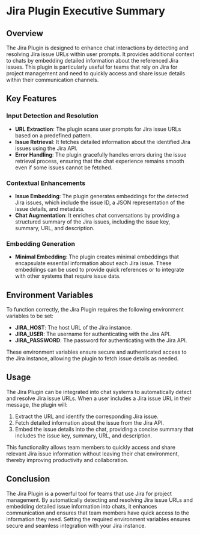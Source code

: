 # Jira Plugin Executive Summary

## Overview

The Jira Plugin is designed to enhance chat interactions by detecting and resolving Jira issue URLs within user prompts. It provides additional context to chats by embedding detailed information about the referenced Jira issues. This plugin is particularly useful for teams that rely on Jira for project management and need to quickly access and share issue details within their communication channels.

## Key Features

### Input Detection and Resolution

- **URL Extraction**: The plugin scans user prompts for Jira issue URLs based on a predefined pattern.
- **Issue Retrieval**: It fetches detailed information about the identified Jira issues using the Jira API.
- **Error Handling**: The plugin gracefully handles errors during the issue retrieval process, ensuring that the chat experience remains smooth even if some issues cannot be fetched.

### Contextual Enhancements

- **Issue Embedding**: The plugin generates embeddings for the detected Jira issues, which include the issue ID, a JSON representation of the issue details, and metadata.
- **Chat Augmentation**: It enriches chat conversations by providing a structured summary of the Jira issues, including the issue key, summary, URL, and description.

### Embedding Generation

- **Minimal Embedding**: The plugin creates minimal embeddings that encapsulate essential information about each Jira issue. These embeddings can be used to provide quick references or to integrate with other systems that require issue data.

## Environment Variables

To function correctly, the Jira Plugin requires the following environment variables to be set:

- **JIRA_HOST**: The host URL of the Jira instance.
- **JIRA_USER**: The username for authenticating with the Jira API.
- **JIRA_PASSWORD**: The password for authenticating with the Jira API.

These environment variables ensure secure and authenticated access to the Jira instance, allowing the plugin to fetch issue details as needed.

## Usage

The Jira Plugin can be integrated into chat systems to automatically detect and resolve Jira issue URLs. When a user includes a Jira issue URL in their message, the plugin will:

1. Extract the URL and identify the corresponding Jira issue.
2. Fetch detailed information about the issue from the Jira API.
3. Embed the issue details into the chat, providing a concise summary that includes the issue key, summary, URL, and description.

This functionality allows team members to quickly access and share relevant Jira issue information without leaving their chat environment, thereby improving productivity and collaboration.

## Conclusion

The Jira Plugin is a powerful tool for teams that use Jira for project management. By automatically detecting and resolving Jira issue URLs and embedding detailed issue information into chats, it enhances communication and ensures that team members have quick access to the information they need. Setting the required environment variables ensures secure and seamless integration with your Jira instance.